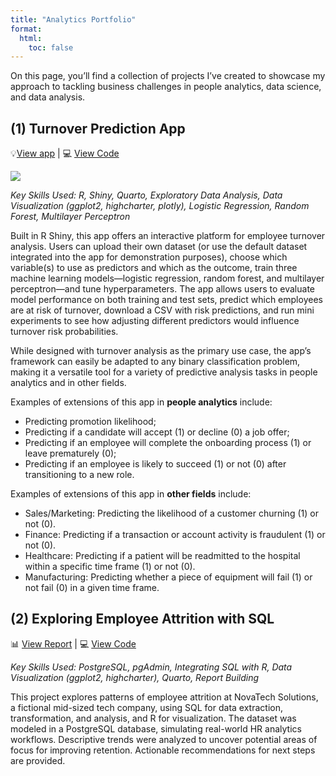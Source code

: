 ```yaml
---
title: "Analytics Portfolio"
format:
  html:
    toc: false
---
```


On this page, you’ll find a collection of projects I’ve created to showcase my approach to tackling business challenges in people analytics, data science, and data analysis.

## **(1) Turnover Prediction App**

💡[View app](https://5yurvz-claudiecoulombe.shinyapps.io/turnover_analysis/) \| 💻 [View Code](https://github.com/claudiecoulombe/claudiecoulombe.github.io/tree/main/employee_turnover_app)

![](images/clipboard-2506617704.png)

*Key Skills Used: R, Shiny, Quarto, Exploratory Data Analysis, Data Visualization (ggplot2, highcharter, plotly), Logistic Regression, Random Forest, Multilayer Perceptron*

Built in R Shiny, this app offers an interactive platform for employee turnover analysis. Users can upload their own dataset (or use the default dataset integrated into the app for demonstration purposes), choose which variable(s) to use as predictors and which as the outcome, train three machine learning models—logistic regression, random forest, and multilayer perceptron—and tune hyperparameters. The app allows users to evaluate model performance on both training and test sets, predict which employees are at risk of turnover, download a CSV with risk predictions, and run mini experiments to see how adjusting different predictors would influence turnover risk probabilities.

While designed with turnover analysis as the primary use case, the app's framework can easily be adapted to any binary classification problem, making it a versatile tool for a variety of predictive analysis tasks in people analytics and in other fields.

Examples of extensions of this app in **people analytics** include:

-   Predicting promotion likelihood;
-   Predicting if a candidate will accept (1) or decline (0) a job offer;
-   Predicting if an employee will complete the onboarding process (1) or leave prematurely (0);
-   Predicting if an employee is likely to succeed (1) or not (0) after transitioning to a new role.

Examples of extensions of this app in **other fields** include:

-   Sales/Marketing: Predicting the likelihood of a customer churning (1) or not (0).
-   Finance: Predicting if a transaction or account activity is fraudulent (1) or not (0).
-   Healthcare: Predicting if a patient will be readmitted to the hospital within a specific time frame (1) or not (0).
-   Manufacturing: Predicting whether a piece of equipment will fail (1) or not fail (0) in a given time frame.

## (2) Exploring Employee Attrition with SQL

📊 [View Report](../attrition_analysis_SQL/docs/employee_attrition_sql.html) \| 💻 [View Code](https://github.com/claudiecoulombe/claudiecoulombe.github.io/tree/main/attrition_analysis_SQL)

*Key Skills Used: PostgreSQL, pgAdmin, Integrating SQL with R, Data Visualization (ggplot2, highcharter), Quarto, Report Building*

This project explores patterns of employee attrition at NovaTech Solutions, a fictional mid-sized tech company, using SQL for data extraction, transformation, and analysis, and R for visualization. The dataset was modeled in a PostgreSQL database, simulating real-world HR analytics workflows. Descriptive trends were analyzed to uncover potential areas of focus for improving retention. Actionable recommendations for next steps are provided.
